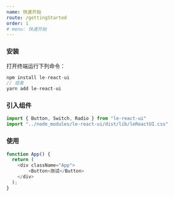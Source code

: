 ```yaml
---
name: 快速开始
route: /gettingStarted
order: 1
# menu: 快速开始
---
```


### 安装

打开终端运行下列命令：

```js
npm install le-react-ui
// 或者
yarn add le-react-ui
```

### 引入组件

```js
import { Button, Switch, Radio } from "le-react-ui"
import "../node_modules/le-react-ui/dist/lib/leReactUI.css"
```

### 使用

```js
function App() {
  return (
    <div className="App">
        <Button>测试</Button>
    </div>
  );
}
```


